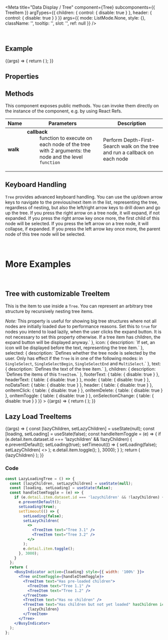 
<Meta
  title="Data Display / Tree"
  component={Tree}
  subcomponents={{ TreeItem }}
  argTypes={{
    children: { control: { disable: true } },
    header: { control: { disable: true } }
  }}
  args={{
    mode: ListMode.None,
    style: {},
    className: '',
    tooltip: '',
    slot: '',
    ref: null
  }}
/>

<DocsHeader />

<br />

## Example

<Canvas>
  <Story name="Default">
    {(args) => {
      return (
        <Tree {...args}>
          <TreeItem expanded text="Tree 1" icon="paste" selected>
            <TreeItem expanded text="Tree 1.1" selected>
              <TreeItem text="Tree 1.1.1" />
              <TreeItem text="Tree 1.1.2" />
            </TreeItem>
          </TreeItem>
          <TreeItem text="Tree 2" icon="copy">
            <TreeItem text="Tree 2.1">
              <TreeItem text="Tree 2.1.1" />
              <TreeItem text="Tree 2.1.2">
                <TreeItem text="Tree 2.1.2.1" />
                <TreeItem text="Tree 2.1.2.2" />
                <TreeItem text="Tree 2.1.2.3" />
                <TreeItem text="Tree 2.1.2.5" />
              </TreeItem>
            </TreeItem>
            <TreeItem text="Tree 2.2" />
          </TreeItem>
          <TreeItem text="Tree 3 (no icon)" />
        </Tree>
      );
    }}
  </Story>
</Canvas>

## Properties

<ArgsTable story="Default" />

## Methods

This component exposes public methods. You can invoke them directly on the instance of the component, e.g. by using React Refs.

| Name     | Parameters                                                                                                                                                                                               | Description                                                                 |
| -------- | -------------------------------------------------------------------------------------------------------------------------------------------------------------------------------------------------------- | --------------------------------------------------------------------------- |
| **walk** | <dl><dt className="methodText">**callback**</dt><dd className="methodText">function to execute on each node of the tree with 2 arguments: the node and the level</dd><dd><code>function</code></dd></dl> | Perform Depth-First-Search walk on the tree and run a callback on each node |

## Keyboard Handling

`Tree` provides advanced keyboard handling. You can use the up/down arrow keys to navigate to the previous/next item in the list, representing the tree, regardless of nesting, but also the left/right arrow keys to drill down and go up the tree. If you press the right arrow on a tree node, it will expand, if not expanded. If you press the right arrow key once more, the first child of this node will be selected. If you press the left arrow on a tree node, it will collapse, if expanded. If you press the left arrow key once more, the parent node of this tree node will be selected.

<br />

# More Examples

<br />

## Tree with customizable TreeItem

This is the item to use inside a <code>Tree</code>. You can represent an arbitrary tree structure by recursively nesting
tree items.

<Canvas>
  <Story
    name="with customizable TreeItem"
    args={{
      expanded: true,
      hasChildren: true,
      icon: 'wrench',
      selected: false,
      text: 'Customizable TreeItem'
    }}
    argTypes={{
      expanded: {
        description: `Defines whether the tree node is expanded or collapsed. Only has visual effect for tree nodes with children.`
      },
      hasChildren: {
        description: `Defines whether the tree node has children, even if currently no other tree nodes are slotted inside. <br> <i>Note:</i> This property is useful for showing big tree structures where not all nodes are initially loaded due to performance reasons. Set this to <code>true</code> for nodes you intend to load lazily, when the user clicks the expand button. It is not necessary to set this property otherwise. If a tree item has children, the expand button will be displayed anyway.`
      },
      icon: { description: `If set, an icon will be displayed before the text, representing the tree item.` },
      selected: {
        description: `Defines whether the tree node is selected by the user. Only has effect if the <code>Tree</code> is in one of the following modes: in <code>SingleSelect</code>, <code>SingleSelectBegin</code>, <code>SingleSelectEnd</code> and <code>MultiSelect</code>.`
      },
      text: { description: `Defines the text of the tree item.` },
      children: { description: `Defines the items of this <code>TreeItem</code>.` },
      footerText: { table: { disable: true } },
      headerText: { table: { disable: true } },
      mode: { table: { disable: true } },
      noDataText: { table: { disable: true } },
      header: { table: { disable: true } },
      onItemClick: { table: { disable: true } },
      onItemDelete: { table: { disable: true } },
      onItemToggle: { table: { disable: true } },
      onSelectionChange: { table: { disable: true } }
    }}
  >
    {(args) => {
      return (
        <Tree>
          <TreeItem {...args}>
            <TreeItem expanded text="Tree 1.1" selected>
              <TreeItem text="Tree 1.1.1" />
              <TreeItem text="Tree 1.1.2" />
            </TreeItem>
          </TreeItem>
        </Tree>
      );
    }}
  </Story>
</Canvas>

<ArgsTable story="with customizable TreeItem" />

<br />

## Lazy Load TreeItems

<Canvas>
  <Story name="Lazy Loading">
    {(args) => {
      const [lazyChildren, setLazyChildren] = useState(null);
      const [loading, setLoading] = useState(false);
      const handleItemToggle = (e) => {
        if (e.detail.item.dataset.id === 'lazychildren' && !lazyChildren) {
          e.preventDefault();
          setLoading(true);
          setTimeout(() => {
            setLoading(false);
            setLazyChildren(
              <>
                <TreeItem text="Tree 3.1" />
                <TreeItem text="Tree 3.2" />
              </>
            );
            e.detail.item.toggle();
          }, 3000);
        }
      };
      return (
        <BusyIndicator active={loading} style={{ width: '100%' }}>
          <Tree {...args} onItemToggle={handleItemToggle}>
            <TreeItem text="Has pre-loaded children">
              <TreeItem text="Tree 1.1" />
              <TreeItem text="Tree 1.2" />
            </TreeItem>
            <TreeItem text="Has no children" />
            <TreeItem
              text="Has children but not yet loaded"
              hasChildren
              icon="download-from-cloud"
              data-id="lazychildren"
            >
              {lazyChildren}
            </TreeItem>
          </Tree>
        </BusyIndicator>
      );
    }}
  </Story>
</Canvas>

### Code

```jsx
const LazyLoadingTree = () => {
  const [lazyChildren, setLazyChildren] = useState(null);
  const [loading, setLoading] = useState(false);
  const handleItemToggle = (e) => {
    if (e.detail.item.dataset.id === 'lazychildren' && !lazyChildren) {
      e.preventDefault();
      setLoading(true);
      setTimeout(() => {
        setLoading(false);
        setLazyChildren(
          <>
            <TreeItem text="Tree 3.1" />
            <TreeItem text="Tree 3.2" />
          </>
        );
        e.detail.item.toggle();
      }, 3000);
    }
  };
  return (
    <BusyIndicator active={loading} style={{ width: '100%' }}>
      <Tree onItemToggle={handleItemToggle}>
        <TreeItem text="Has pre-loaded children">
          <TreeItem text="Tree 1.1" />
          <TreeItem text="Tree 1.2" />
        </TreeItem>
        <TreeItem text="Has no children" />
        <TreeItem text="Has children but not yet loaded" hasChildren icon="download-from-cloud" data-id="lazychildren">
          {lazyChildren}
        </TreeItem>
      </Tree>
    </BusyIndicator>
  );
};
```
